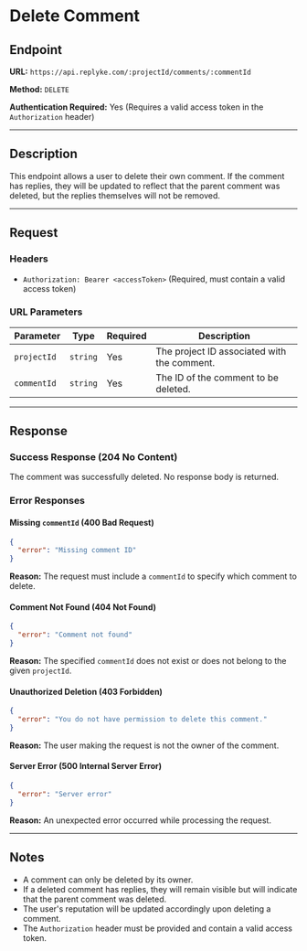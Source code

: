 # Delete Comment

## Endpoint

**URL:** `https://api.replyke.com/:projectId/comments/:commentId`

**Method:** `DELETE`

**Authentication Required:** Yes (Requires a valid access token in the `Authorization` header)

----------

## Description

This endpoint allows a user to delete their own comment. If the comment has replies, they will be updated to reflect that the parent comment was deleted, but the replies themselves will not be removed.

----------

## Request

### Headers

-   `Authorization: Bearer <accessToken>` (Required, must contain a valid access token)

### URL Parameters


| Parameter   | Type     | Required | Description                        |
|------------|----------|----------|------------------------------------|
| `projectId` | `string` | Yes      | The project ID associated with the comment. |
| `commentId` | `string` | Yes      | The ID of the comment to be deleted. |


----------

## Response

### Success Response (204 No Content)

The comment was successfully deleted. No response body is returned.

### Error Responses

#### Missing `commentId` (400 Bad Request)

```json
{
  "error": "Missing comment ID"
}
```

**Reason:** The request must include a `commentId` to specify which comment to delete.

#### Comment Not Found (404 Not Found)

```json
{
  "error": "Comment not found"
}
```

**Reason:** The specified `commentId` does not exist or does not belong to the given `projectId`.

#### Unauthorized Deletion (403 Forbidden)

```json
{
  "error": "You do not have permission to delete this comment."
}
```

**Reason:** The user making the request is not the owner of the comment.

#### Server Error (500 Internal Server Error)

```json
{
  "error": "Server error"
}
```

**Reason:** An unexpected error occurred while processing the request.

----------

## Notes

-   A comment can only be deleted by its owner.
-   If a deleted comment has replies, they will remain visible but will indicate that the parent comment was deleted.
-   The user's reputation will be updated accordingly upon deleting a comment.
-   The `Authorization` header must be provided and contain a valid access token.
